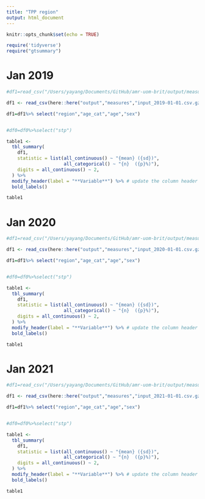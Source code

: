 ```yaml
---
title: "TPP region"
output: html_document
---
```



```r
knitr::opts_chunk$set(echo = TRUE)
```


```r
require('tidyverse')
require("gtsummary")
```


# Jan 2019

```r
#df1=read_csv("/Users/yayang/Documents/GitHub/amr-uom-brit/output/measures/input_2019-01-01.csv.gz")

df1 <- read_csv(here::here("output","measures","input_2019-01-01.csv.gz"))

df1=df1%>% select("region","age_cat","age","sex")



```

```r

#df0=df0%>%select("stp")

table1 <- 
  tbl_summary(
    df1,
    statistic = list(all_continuous() ~ "{mean} ({sd})",
                     all_categorical() ~ "{n}  ({p}%)"),
    digits = all_continuous() ~ 2,
  ) %>%
  modify_header(label = "**Variable**") %>% # update the column header
  bold_labels() 

table1
```


# Jan 2020

```r
#df1=read_csv("/Users/yayang/Documents/GitHub/amr-uom-brit/output/measures/input_2019-01-01.csv.gz")

df1 <- read_csv(here::here("output","measures","input_2020-01-01.csv.gz"))

df1=df1%>% select("region","age_cat","age","sex")



```

```r

#df0=df0%>%select("stp")

table1 <- 
  tbl_summary(
    df1,
    statistic = list(all_continuous() ~ "{mean} ({sd})",
                     all_categorical() ~ "{n}  ({p}%)"),
    digits = all_continuous() ~ 2,
  ) %>%
  modify_header(label = "**Variable**") %>% # update the column header
  bold_labels() 

table1
```



# Jan 2021

```r
#df1=read_csv("/Users/yayang/Documents/GitHub/amr-uom-brit/output/measures/input_2019-01-01.csv.gz")

df1 <- read_csv(here::here("output","measures","input_2021-01-01.csv.gz"))

df1=df1%>% select("region","age_cat","age","sex")



```

```r

#df0=df0%>%select("stp")

table1 <- 
  tbl_summary(
    df1,
    statistic = list(all_continuous() ~ "{mean} ({sd})",
                     all_categorical() ~ "{n}  ({p}%)"),
    digits = all_continuous() ~ 2,
  ) %>%
  modify_header(label = "**Variable**") %>% # update the column header
  bold_labels() 

table1
```



